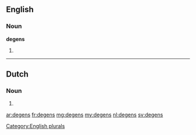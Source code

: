 ==English==

===Noun===
'''degens'''

# {{plural of|[[degen]]}}

[[Category:English plurals]]

----

==Dutch==
===Noun===
{{infl|nl}}

# {{nl-noun-form|pl=1|degen}}

[[ar:degens]]
[[fr:degens]]
[[mg:degens]]
[[my:degens]]
[[nl:degens]]
[[sv:degens]]